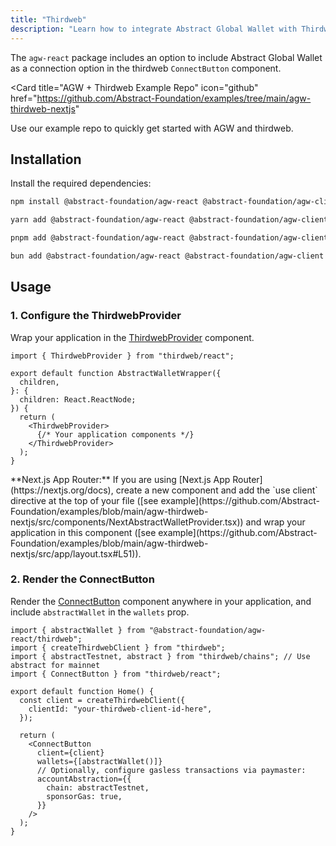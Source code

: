 ```yaml
---
title: "Thirdweb"
description: "Learn how to integrate Abstract Global Wallet with Thirdweb."
---
```


The `agw-react` package includes an option to include Abstract Global Wallet as a connection option in the thirdweb `ConnectButton` component.

<Card
  title="AGW + Thirdweb Example Repo"
  icon="github"
  href="https://github.com/Abstract-Foundation/examples/tree/main/agw-thirdweb-nextjs"
>
  Use our example repo to quickly get started with AGW and thirdweb.
</Card>

## Installation

Install the required dependencies:

<CodeGroup>

```bash npm
npm install @abstract-foundation/agw-react @abstract-foundation/agw-client wagmi viem thirdweb
```

```bash yarn
yarn add @abstract-foundation/agw-react @abstract-foundation/agw-client wagmi viem thirdweb
```

```bash pnpm
pnpm add @abstract-foundation/agw-react @abstract-foundation/agw-client wagmi viem thirdweb
```

```bash bun
bun add @abstract-foundation/agw-react @abstract-foundation/agw-client wagmi viem thirdweb
```

</CodeGroup>


## Usage

### 1. Configure the ThirdwebProvider

Wrap your application in the [ThirdwebProvider](https://portal.thirdweb.com/react/v5/ThirdwebProvider) component.

```tsx {1,9,11}
import { ThirdwebProvider } from "thirdweb/react";

export default function AbstractWalletWrapper({
  children,
}: {
  children: React.ReactNode;
}) {
  return (
    <ThirdwebProvider>
      {/* Your application components */}
    </ThirdwebProvider>
  );
}
```

<Tip>
  **Next.js App Router:** If you are using [Next.js App
  Router](https://nextjs.org/docs), create a new component and add the `use
  client` directive at the top of your file ([see
  example](https://github.com/Abstract-Foundation/examples/blob/main/agw-thirdweb-nextjs/src/components/NextAbstractWalletProvider.tsx))
  and wrap your application in this component ([see
  example](https://github.com/Abstract-Foundation/examples/blob/main/agw-thirdweb-nextjs/src/app/layout.tsx#L51)).
</Tip>

### 2. Render the ConnectButton

Render the [ConnectButton](https://portal.thirdweb.com/react/v5/ConnectButton) component anywhere in your application, and include `abstractWallet` in the `wallets` prop.

```tsx
import { abstractWallet } from "@abstract-foundation/agw-react/thirdweb";
import { createThirdwebClient } from "thirdweb";
import { abstractTestnet, abstract } from "thirdweb/chains"; // Use abstract for mainnet
import { ConnectButton } from "thirdweb/react";

export default function Home() {
  const client = createThirdwebClient({
    clientId: "your-thirdweb-client-id-here",
  });

  return (
    <ConnectButton
      client={client}
      wallets={[abstractWallet()]}
      // Optionally, configure gasless transactions via paymaster:
      accountAbstraction={{
        chain: abstractTestnet,
        sponsorGas: true,
      }}
    />
  );
}
```
